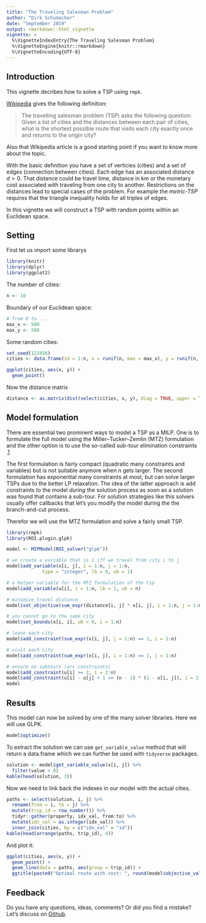 ```yaml
---
title: "The Traveling Salesman Problem"
author: "Dirk Schumacher"
date: "September 2019"
output: rmarkdown::html_vignette
vignette: >
  %\VignetteIndexEntry{The Traveling Salesman Problem}
  %\VignetteEngine{knitr::rmarkdown}
  %\VignetteEncoding{UTF-8}
---
```


## Introduction

This vignette decribes how to solve a TSP using `rmpk`.

[Wikipedia](https://en.wikipedia.org/wiki/Travelling_salesman_problem) gives the following definition:

> The travelling salesman problem (TSP) asks the following question: Given a list of cities and the distances between each pair of cities, what is the shortest possible route that visits each city exactly once and returns to the origin city?

Also that Wikipedia article is a good starting point if you want to know more about the topic. 

With the basic definition you have a set of verticies (cities) and a set of edges (connection between cities). Each edge has an associated distance $d > 0$. That distance could be travel time, distance in km or the monetary cost associated with traveling from one city to another. Restrictions on the distances lead to special cases of the problem. For example the *metric-TSP* requires that the triangle inequality holds for all triples of edges.

In this vignette we will construct a TSP with random points within an Euclidean space.

## Setting

First let us import some librarys
```r
library(knitr)
library(dplyr)
library(ggplot2)
```


The number of cities:
```r
n <- 10
```

Boundary of our Euclidean space:
```r
# from 0 to ...
max_x <- 500
max_y <- 500
```

Some random cities:
```r
set.seed(123456)
cities <- data.frame(id = 1:n, x = runif(n, max = max_x), y = runif(n, max = max_y))
```

```r
ggplot(cities, aes(x, y)) + 
  geom_point()
```


Now the distance matrix
```r
distance <- as.matrix(dist(select(cities, x, y), diag = TRUE, upper = TRUE))
```


## Model formulation

There are essential two prominent ways to model a TSP as a MILP. One is to formulate the full model using the Miller–Tucker–Zemlin (MTZ) formulation and the other option is to use the so-called sub-tour elimination constraints .[1](https://www.unc.edu/~pataki/papers/teachtsp.pdf)

The first formulation is fairly compact (quadratic many constraints and variables) but is not suitable anymore when n gets larger. The second formulation has exponential many constraints at most, but can solve larger TSPs due to the better LP relaxation. The idea of the latter approach is add constraints to the model *during* the solution process as soon as a solution was found that contains a sub-tour. For solution strategies like this solvers usually offer callbacks that let's you modify the model during the the branch-and-cut process.

Therefor we will use the MTZ formulation and solve a fairly small TSP.

```r
library(rmpk)
library(ROI.plugin.glpk)
```

```r
model <- MIPModel(ROI_solver("glpk"))

# we create a variable that is 1 iff we travel from city i to j
model$add_variable(x[i, j], i = 1:n, j = 1:n, 
             type = "integer", lb = 0, ub = 1)

# a helper variable for the MTZ formulation of the tsp
model$add_variable(u[i], i = 1:n, lb = 1, ub = n)

# minimize travel distance
model$set_objective(sum_expr(distance[i, j] * x[i, j], i = 1:n, j = 1:n), "min")

# you cannot go to the same city
model$set_bounds(x[i, i], ub = 0, i = 1:n)

# leave each city
model$add_constraint(sum_expr(x[i, j], j = 1:n) == 1, i = 1:n)

# visit each city
model$add_constraint(sum_expr(x[i, j], i = 1:n) == 1, j = 1:n)

# ensure no subtours (arc constraints)
model$add_constraint(u[i] >= 2, i = 2:n)
model$add_constraint(u[i] - u[j] + 1 <= (n - 1) * (1 - x[i, j]), i = 2:n, j = 2:n)
model
```

## Results

This model can now be solved by one of the many solver libraries. Here we will use GLPK.

```r
model$optimize()
```

To extract the solution we can use `get_variable_value` method that will return a data.frame which we can further be used with `tidyverse` packages.

```r
solution <- model$get_variable_value(x[i, j]) %>% 
  filter(value > 0) 
kable(head(solution, 3))
```

Now we need to link back the indexes in our model with the actual cities.
```r
paths <- select(solution, i, j) %>% 
  rename(from = i, to = j) %>% 
  mutate(trip_id = row_number()) %>% 
  tidyr::gather(property, idx_val, from:to) %>% 
  mutate(idx_val = as.integer(idx_val)) %>% 
  inner_join(cities, by = c("idx_val" = "id"))
kable(head(arrange(paths, trip_id), 4))
```

And plot it:

```r
ggplot(cities, aes(x, y)) + 
  geom_point() + 
  geom_line(data = paths, aes(group = trip_id)) + 
  ggtitle(paste0("Optimal route with cost: ", round(model$objective_value(), 2)))
```

## Feedback

Do you have any questions, ideas, comments? Or did you find a mistake? Let's discuss on [Github](https://github.com/dirkschumacher/ompr/issues).

